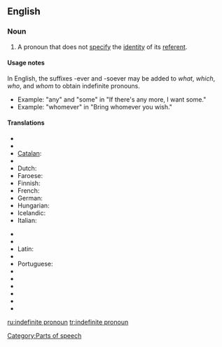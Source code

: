 ==English==

===Noun===
{{wikipedia}}
{{en-noun|sg=[[indefinite]] [[pronoun]]}}

# {{grammar|lang=en}} A pronoun that does not [[specify]] the [[identity]] of its [[referent]].

====Usage notes====
In English, the suffixes -ever and -soever may be added to ''what'', ''which'', ''who'', and ''whom'' to obtain indefinite pronouns.
* Example: "any" and "some" in "If there's any more, I want some."
* Example: "whomever" in "Bring whomever you wish."

====Translations====
{{trans-top|Pronoun not specifying the identity of its referent}}
* {{trreq|Arabic}}
* {{trreq|Bulgarian}}
* [[Catalan]]: {{t|ca|pronom indefinit|m}}
* {{trreq|Danish}}
* Dutch: {{t|nl|onbepaald voornaamwoord|n}}
* Faroese: {{t-|fo|óbundið fornavn|n|xs=Faroese}}
* Finnish: {{t+|fi|indefiniittipronomini}}
* French: {{t|fr|pronom indéfini|m}}
* German: {{t|de|Indefinitpronomen|n}}
* Hungarian: {{t-|hu|határozatlan névmás}}
* Icelandic: {{t+|is|óákveðið fornafn|n}}
* Italian: {{t|it|pronome indefinito|m}}
{{trans-mid}}
* {{trreq|Japanese}}
* {{trreq|Korean}}
* Latin: {{t|la|pronomen indefinitum|n}}
* {{trreq|Persian}}
* Portuguese: {{t+|pt|pronome indefinido|n}}
* {{trreq|Russian}}
* {{trreq|Spanish}}
* {{trreq|Thai}}
* {{trreq|Turkish}}
* {{trreq|Ukrainian}}
* {{trreq|Vietnamese}}
{{trans-bottom}}

[[Category:Parts of speech]]

[[ru:indefinite pronoun]]
[[tr:indefinite pronoun]]